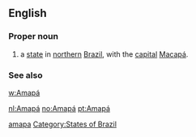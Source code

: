 ==English==

===Proper noun===
{{en-proper noun}}

# a [[state]] in [[northern]] [[Brazil]], with the [[capital]] [[Macapá]].

===See also===
[[w:Amapá]]

[[Category:English terms spelled with Á|amapa]]
[[Category:States of Brazil]]

[[nl:Amapá]]
[[no:Amapá]]
[[pt:Amapá]]